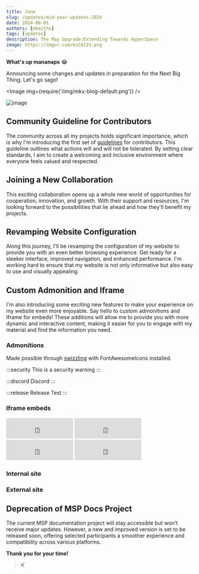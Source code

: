 ```yaml
---
title: June
slug: /updates/mid-year-updates-2024
date: 2024-06-01
authors: [mkeithx]
tags: [updates]
description: The May Upgrade:Extending Towards HyperSpace
image: https://imgur.com/miCA1IV.png
---
```



<!-- # Exciting Updates and Changes Ahead! -->

<!-- **Hey there!**  -->

**What's up mananaps** 😂 

Announcing some changes and updates in preparation for the Next Big Thing. Let's go sago!

<!-- Get ready for some major changes and updates as I gear up for React 19 on [this very website](/). But that's not all – I've got some thrilling news to share, including some significant enhancements to the website's configuration. Let's dive in and explore what's coming your way! -->

<Image img={require('/img/mkx-blog-default.png')}  />

![image](https://imgur.com/miCA1IV.png)

<!-- truncate -->

## Community Guideline for Contributors

The community across all my projects holds significant importance, which is why I'm introducing the first set of [guidelines](/community) for contributors. This guideline outlines what actions will and will not be tolerated. By setting clear standards, I aim to create a welcoming and inclusive environment where everyone feels valued and respected.

<!-- My website's community is incredibly important to me, which is why I'm introducing it's first [community guideline](#) for contributors. This guideline outlines our expectations for behavior, contributions, and interactions within our community. By setting clear standards, I aim to create a welcoming and inclusive environment where everyone feels valued and respected. -->

## Joining a New Collaboration

<!-- I'm delighted to announce that I'm teaming up with a new platform!  -->

This exciting collaboration opens up a whole new world of opportunities for cooperation, innovation, and growth. With their support and resources, I'm looking forward to the possibilities that lie ahead and how they'll benefit my projects.

## Revamping Website Configuration

Along this journey, I'll be revamping the configuration of my website to provide you with an even better browsing experience. Get ready for a sleeker interface, improved navigation, and enhanced performance. I'm working hard to ensure that my website is not only informative but also easy to use and visually appealing.

## Custom Admonition and Iframe

I'm also introducing some exciting new features to make your experience on my website even more enjoyable. Say hello to custom admonitions and Iframe for embeds! These additions will allow me to provide you with more dynamic and interactive content, making it easier for you to engage with my material and find the information you need.


### Admonitions

Made possible through [swizzling](https://docusaurus.io/docs/swizzling) with FontAwesomeIcons installed.


:::security
This is a security warning
:::

:::discord
Discord 
:::

:::release
Release Test
::: 


### Iframe embeds

<IframeWindow url="https://www.timeanddate.com/worldclock/fullscreen.html?n=145" />


<iframe src="https://free.timeanddate.com/clock/i9ddm2hg/n137/fn6/fs16/fcf09/tc000/ftb/pa8/tt0/tw1/ta1/tb4" frameborder="0" width="180" height="55"></iframe>
<iframe src="https://free.timeanddate.com/clock/i9ddm2hg/n64/fn6/fs16/fcff0/tc000/ftb/pa8/tt0/tw1/ta1/tb4" frameborder="0" width="180" height="55"></iframe>
<iframe src="https://free.timeanddate.com/clock/i9ddm2hg/n80/fn6/fs16/fc0ff/tc000/ftb/pa8/tt0/tw1/ta1/tb4" frameborder="0" width="180" height="55"></iframe>
<iframe src="https://free.timeanddate.com/clock/i9ddm2hg/n179/fn6/fs16/fc0f9/tc000/ftb/pa8/tt0/tw1/ta1/tb4" frameborder="0" width="180" height="55"></iframe>




### Internal site

<IframeWindow url="/?docusaurus-theme=dark" />


<IframeWindow url="/cosmos/solar-system/moons/phases-of-the-moon/?docusaurus-theme=light" />

### External site

<IframeWindow url="https://kitiplex.github.io/" />

<IframeWindow url="https://facebook.github.io/" />

<div className="video-container">

<IframeWindow url="https://www.youtube.com/embed/1uYWYWPc9HU" />

</div>



## Deprecation of MSP Docs Project

The current MSP documentation project will stay accessible but won't receive major updates. However, a new and improved version is set to be released soon, offering selected participants a smoother experience and compatibility across various platforms.


<!-- I've made the difficult decision to deprecate the MSP Docs project on my website. While this may come as a disappointment to some, rest assured that existing documentation will remain available for reference. I'm committed to supporting my users through this transition and exploring new avenues for documentation in the future. -->

<!-- With my focus shifting to new initiatives and opportunities, I've made the difficult decision to deprecate the MSP Docs project on my website. While this may come as a disappointment to some, rest assured that existing documentation will remain available for reference. I'm committed to supporting my users through this transition and exploring new avenues for documentation in the future. -->

<!-- However, a new and improved version is set to release soon, offering selected participants a smoother experience and compatibility across various platforms.  -->

<!-- ## Wrapping Up

Exciting times lie ahead as I prepare for React 19 and embark on this new chapter with my collaborator. From revamping my website's configuration to introducing new community guidelines, there's a lot to look forward to. Thank you for being part of my journey, and stay tuned for more updates as we continue to innovate and grow together! -->

**Thank you for your time!**

> _K_
